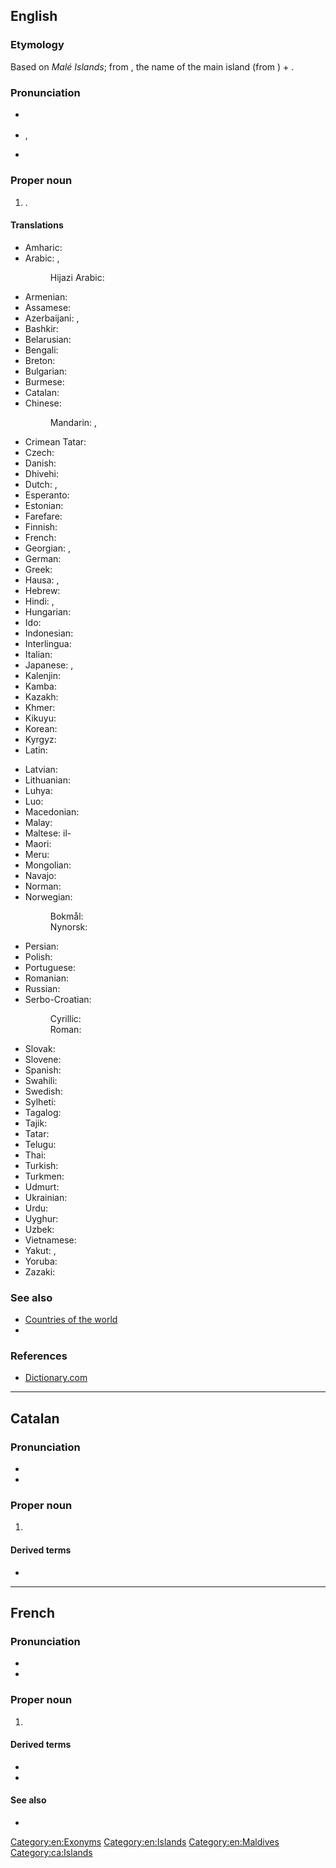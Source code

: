 ==English==
{{wikipedia}}

===Etymology===
Based on ''Malé Islands''; from {{m|en|Malé}}, the name of the main island (from {{bor|en|dv|މާލެ}}) + {{bor|en|sa|द्वीप||island|tr=dvīpá}}.

===Pronunciation===
* {{a|UK}} {{IPA|en|/ˈmɒl.diːvs/|/ˈmɔːl.diːvs/|/ˈmɔːl.daɪvs/}}
* {{a|US}} {{IPA|en|/ˈmɔl.daɪvz/|/ˈmæl.daɪvz/}}, {{a|cot-caught merger also}} {{IPA|en|/ˈmɑl.daɪvz/}}
* {{audio|en|en-us-Maldives.ogg|Audio (US)}}

===Proper noun===
{{en-proper noun|head=the Maldives}} {{g|p}}

# {{senseid|en|Q826}}{{place|en|island country|r/South Asia|official=Republic of Maldives}}.

====Translations====
{{trans-top|id=Q826|country in South Asia}}
* Amharic: {{t|am|ማልዲቭስ}}
* Arabic: {{t|ar|الْمَالْدِيف|f}}, {{t|ar|مَالْدِيفْز|m|tr=maldīfz}}
*: Hijazi Arabic: {{t|acw|المالديڤ|f|tr=al-māldīv}}
* Armenian: {{t|hy|Մալդիվներ|p}}
* Assamese: {{t|as|মালদ্বীপ|tr=maldip}}
* Azerbaijani: {{t+|az|Maldiv adaları}}, {{t|az|Maldivlər}}
* Bashkir: {{t|ba|Мальдив|sc=Cyrl}}
* Belarusian: {{t|be|Мальды́вы|p|sc=Cyrl}}
* Bengali: {{t+|bn|মালদ্বীপ|tr=maldīp}}
* Breton: {{t|br|Maldivez}}
* Bulgarian: {{t|bg|Малди́ви|p|sc=Cyrl}}
* Burmese: {{t|my|မော်လဒိုက်}}
* Catalan: {{t+|ca|Maldives|f-p}}
* Chinese:
*: Mandarin: {{t+|cmn|馬爾代夫|sc=Hani}}, {{t+|cmn|马尔代夫|tr=Mǎ'ěrdàifū|sc=Hani}}
* Crimean Tatar: {{t|crh|Maldivler}}
* Czech: {{t+|cs|Maledivy|p}}
* Danish: {{t|da|Maldiverne}}
* Dhivehi: {{t+|dv|ދިވެހިރާއްޖެ}}
* Dutch: {{t+|nl|Malediven|p}}, {{t+|nl|Maldiven|p}}
* Esperanto: {{t+|eo|Maldivoj|p}}
* Estonian: {{t+|et|Maldiivid|p}}
* Farefare: {{t|gur|Maldivro|p}}
* Finnish: {{t+|fi|Malediivit}}
* French: {{t+|fr|Maldives|f-p}}
* Georgian: {{t|ka|მალდივები}}, {{t|ka|მალდივის რესპუბლიკა}}
* German: {{t+|de|Malediven}}
* Greek: {{t+|el|Μαλδίβες|f-p}}
* Hausa: {{t|ha|Maldibi}}, {{t|ha|Maldives}}
* Hebrew: {{t|he|האיים המלדיביים|p|tr=ha-iyim ha-maldiviyim|sc=Hebr}}
* Hindi: {{t+|hi|मालदीव}}, {{t+|hi|मालद्धीप|m}}
* Hungarian: {{t+|hu|Maldív-szigetek}}
* Ido: {{t|io|Maldivi}}
* Indonesian: {{t+|id|Maladewa}}
* Interlingua: {{t|ia|Maldivas}}
* Italian: {{t+|it|Maldive|f-p}}
* Japanese: {{t+|ja|モルディブ|tr=Morudibu}}, {{t|ja|モルジブ|tr=Morujibu}}
* Kalenjin: {{t|kln|Maldova}}
* Kamba: {{t|kam|Maldova}}
* Kazakh: {{t|kk|Мәлдивтер|sc=Cyrl}}
* Khmer: {{t+|km|ម៉ាល់ឌីវ}}
* Kikuyu: {{t|ki|Maldova}}
* Korean: {{t+|ko|^몰디브}}
* Kyrgyz: {{t|ky|Мальдивдер}}
* Latin: {{t|la|Divi}}
{{trans-mid}}
* Latvian: {{t|lv|Maldīvija|f}}
* Lithuanian: {{t+|lt|Maldyvai|m}}
* Luhya: {{t|luy|Maldova}}
* Luo: {{t|luo|Maldova}}
* Macedonian: {{t|mk|Малди́ви|f-p}}
* Malay: {{t|ms|Maldives}}
* Maltese: il-{{t|mt|Maldiv}}
* Maori: {{t|mi|Maratīwi  }}
* Meru: {{t|mer|Maldova}}
* Mongolian: {{t|mn|Мальдив}}
* Navajo: {{t|nv|Naakaii Dootłʼizhí Bikéyah Yázhí}}
* Norman: {{t|nrf|Maldives|f-p}}
* Norwegian:
*: Bokmål: {{t+|nb|Maldivene}}
*: Nynorsk: {{t+|nn|Maldivane}}
* Persian: {{t|fa|مالدیو|tr=mâldiv|sc=fa-Arab}}
* Polish: {{t+|pl|Malediwy}}
* Portuguese: {{t+|pt|Maldivas|f-p}}
* Romanian: {{t+|ro|Maldive|f-p}}
* Russian: {{t+|ru|Мальди́вы|f-p}}
* Serbo-Croatian:
*: Cyrillic: {{t|sh|Малдиви|m-p}}
*: Roman: {{t|sh|Maldivi|m-p}}
* Slovak: {{t|sk|Maldivy|f-p}}
* Slovene: {{t+|sl|Maldívi|m-p}}
* Spanish: {{t+|es|Maldivas|f-p}}
* Swahili: {{t+|sw|Maldova}}
* Swedish: {{t+|sv|Maldiverna|c}}
* Sylheti: {{t|syl|ꠝꠣꠟ꠆ꠖꠤꠚ}}
* Tagalog: {{t|tl|Maldibas}}
* Tajik: {{t|tg|Малдив}}
* Tatar: {{t|tt|Мальдивалар|sc=Cyrl}}
* Telugu: {{t+|te|మాల్దీవులు}}
* Thai: {{t+|th|มัลดีฟส์}}
* Turkish: {{t+|tr|Maldivler}}
* Turkmen: {{t|tk|Maldiwler}}
* Udmurt: {{t|udm|Мальдив}}
* Ukrainian: {{t+|uk|Мальді́ви|p}}
* Urdu: {{t|ur|مالدیپ|tr=māldīp|m}}
* Uyghur: {{t|ug|مالدىۋ ئاراللىرى|sc=ug-Arab}}
* Uzbek: {{t+|uz|Maldivalar}}
* Vietnamese: {{t|vi|Man-đi-vơ}}
* Yakut: {{t|sah|Мальдивтар|sc=Cyrl}}, {{t|sah|Мальдив Арыылара|sc=Cyrl}}
* Yoruba: {{t|yo|Maladifi}}
* Zazaki: {{qualifier|Southern Zazaki}} {{t|zza|Maldiwi}}
{{trans-bottom}}

===See also===
* [[Appendix:Countries of the world|Countries of the world]]
* {{list:countries of Asia/en}}{{topics|en|Countries in Asia}}

===References===
* [http://dictionary.reference.com/browse/Maldives Dictionary.com]

[[Category:en:Exonyms]]
[[Category:en:Islands]]
[[Category:en:Maldives]]

----

==Catalan==
{{wikipedia|lang=ca}}

===Pronunciation===
* {{ca-IPA}}
* {{audio|ca|LL-Q7026 (cat)-Millars-Maldives.wav|Audio (Valencian)}}

===Proper noun===
{{ca-proper noun|f-p}}

# {{place|ca|country|cont/Asia|t=Maldives}}

====Derived terms====
* {{l|ca|maldivià}}

[[Category:ca:Islands]]

----

==French==
{{wikipedia|lang=fr}}

===Pronunciation===
* {{fr-IPA}}
* {{audio|fr|LL-Q150 (fra)-GrandCelinien-Maldives.wav|Audio (Parisian)}}

===Proper noun===
{{fr-proper noun|f-p}}

# {{place|fr|country/and/archipelago|r/South Asia|in the|ocean/Indian Ocean|t=Maldives}}

====Derived terms====
* {{l|fr|Maldivien}}
* {{l|fr|maldivien}}

====See also====
* {{list:countries of Asia/fr}}

{{C|fr|Exonyms}}
